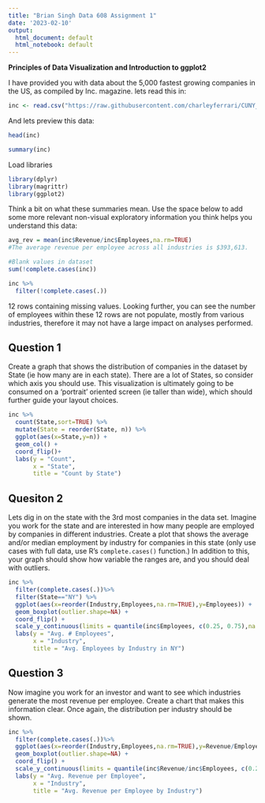 ---
title: "Brian Singh Data 608 Assignment 1"
date: '2023-02-10'
output:
  html_document: default
  html_notebook: default
---

**Principles of Data Visualization and Introduction to ggplot2**

I have provided you with data about the 5,000 fastest growing companies in the US, as compiled by Inc. magazine. lets read this in:

```{r}
inc <- read.csv("https://raw.githubusercontent.com/charleyferrari/CUNY_DATA_608/master/module1/Data/inc5000_data.csv", header= TRUE)
```

And lets preview this data:

```{r}
head(inc)
```
```{r}
summary(inc)
```
Load libraries
```{r}
library(dplyr)
library(magrittr)
library(ggplot2)
```


Think a bit on what these summaries mean. Use the space below to add some more relevant non-visual exploratory information you think helps you understand this data:

```{r}
avg_rev = mean(inc$Revenue/inc$Employees,na.rm=TRUE)
#The average revenue per employee across all industries is $393,613.
```

```{r}
#Blank values in dataset
sum(!complete.cases(inc))

inc %>%
  filter(!complete.cases(.))
```
12 rows containing missing values. Looking further, you can see the number of employees within these 12 rows are not populate, mostly from various industries, therefore it may not have a large impact on analyses performed.

## Question 1

Create a graph that shows the distribution of companies in the dataset by State (ie how many are in each state). There are a lot of States, so consider which axis you should use. This visualization is ultimately going to be consumed on a 'portrait' oriented screen (ie taller than wide), which should further guide your layout choices.

```{r}
inc %>%
  count(State,sort=TRUE) %>%
  mutate(State = reorder(State, n)) %>%
  ggplot(aes(x=State,y=n)) +
  geom_col() +
  coord_flip()+ 
  labs(y = "Count",
       x = "State",
       title = "Count by State")
```

## Quesiton 2

Lets dig in on the state with the 3rd most companies in the data set. Imagine you work for the state and are interested in how many people are employed by companies in different industries. Create a plot that shows the average and/or median employment by industry for companies in this state (only use cases with full data, use R's `complete.cases()` function.) In addition to this, your graph should show how variable the ranges are, and you should deal with outliers.

```{r}
inc %>%
  filter(complete.cases(.))%>%
  filter(State=="NY") %>%
  ggplot(aes(x=reorder(Industry,Employees,na.rm=TRUE),y=Employees)) +
  geom_boxplot(outlier.shape=NA) +
  coord_flip() +
  scale_y_continuous(limits = quantile(inc$Employees, c(0.25, 0.75),na.rm=TRUE)) +
  labs(y = "Avg. # Employees",
       x = "Industry",
       title = "Avg. Employees by Industry in NY")
```

## Question 3

Now imagine you work for an investor and want to see which industries generate the most revenue per employee. Create a chart that makes this information clear. Once again, the distribution per industry should be shown.

```{r}
inc %>%
  filter(complete.cases(.))%>%
  ggplot(aes(x=reorder(Industry,Employees,na.rm=TRUE),y=Revenue/Employees)) +
  geom_boxplot(outlier.shape=NA) +
  coord_flip() +
  scale_y_continuous(limits = quantile(inc$Revenue/inc$Employees, c(0.25, 0.75),na.rm=TRUE)) +
  labs(y = "Avg. Revenue per Employee",
       x = "Industry",
       title = "Avg. Revenue per Employee by Industry")
```
